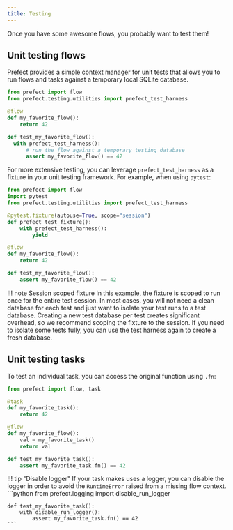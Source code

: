 ```yaml
---
title: Testing
---
```




Once you have some awesome flows, you probably want to test them!

## Unit testing flows

Prefect provides a simple context manager for unit tests that allows you to run flows and tasks against a temporary local SQLite database.

```python
from prefect import flow
from prefect.testing.utilities import prefect_test_harness

@flow
def my_favorite_flow():
    return 42

def test_my_favorite_flow():
  with prefect_test_harness():
      # run the flow against a temporary testing database
      assert my_favorite_flow() == 42
```

For more extensive testing, you can leverage `prefect_test_harness` as a fixture in your unit testing framework. For example, when using `pytest`:

```python
from prefect import flow
import pytest
from prefect.testing.utilities import prefect_test_harness

@pytest.fixture(autouse=True, scope="session")
def prefect_test_fixture():
    with prefect_test_harness():
        yield

@flow
def my_favorite_flow():
    return 42

def test_my_favorite_flow():
    assert my_favorite_flow() == 42
```

!!! note Session scoped fixture
    In this example, the fixture is scoped to run once for the entire test session. In most cases, you will not need a clean database for each test and just want to isolate your test runs to a test database. Creating a new test database per test creates significant overhead, so we recommend scoping the fixture to the session. If you need to isolate some tests fully, you can use the test harness again to create a fresh database.

## Unit testing tasks

To test an individual task, you can access the original function using `.fn`:

```python
from prefect import flow, task

@task
def my_favorite_task():
    return 42

@flow
def my_favorite_flow():
    val = my_favorite_task()
    return val

def test_my_favorite_task():
    assert my_favorite_task.fn() == 42
```

!!! tip "Disable logger"
    If your task makes uses a logger, you can disable the logger in order to avoid the `RuntimeError` raised from a missing flow context.
    ```python
    from prefect.logging import disable_run_logger

    def test_my_favorite_task():
        with disable_run_logger():
            assert my_favorite_task.fn() == 42
    ```
